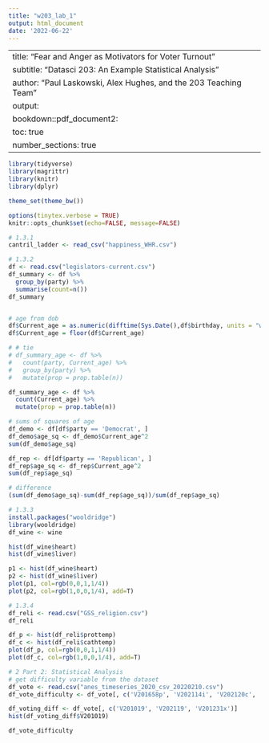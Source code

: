 ```yaml
---
title: "w203_lab_1"
output: html_document
date: '2022-06-22'
---
```

---
title: "Fear and Anger as Motivators for Voter Turnout"
subtitle: "Datasci 203: An Example Statistical Analysis"
author: "Paul Laskowski, Alex Hughes, and the 203 Teaching Team" 
output:
  bookdown::pdf_document2: 
    toc: true
    number_sections: true
---

\newpage
\setcounter{page}{1}

```r
library(tidyverse) 
library(magrittr)
library(knitr)
library(dplyr)

theme_set(theme_bw())

options(tinytex.verbose = TRUE)
knitr::opts_chunk$set(echo=FALSE, message=FALSE)

```

```r
# 1.3.1
cantril_ladder <- read_csv("happiness_WHR.csv")

```

```r
# 1.3.2
df <- read.csv("legislators-current.csv")
df_summary <- df %>% 
  group_by(party) %>% 
  summarise(count=n())
df_summary


# age from dob
df$Current_age = as.numeric(difftime(Sys.Date(),df$birthday, units = "weeks"))/52.25
df$Current_age = floor(df$Current_age)

# # tie
# df_summary_age <- df %>%
#   count(party, Current_age) %>%
#   group_by(party) %>%
#   mutate(prop = prop.table(n))

df_summary_age <- df %>%
  count(Current_age) %>%
  mutate(prop = prop.table(n))

# sums of squares of age
df_demo <- df[df$party == 'Democrat', ]
df_demo$age_sq <- df_demo$Current_age^2
sum(df_demo$age_sq)

df_rep <- df[df$party == 'Republican', ]
df_rep$age_sq <- df_rep$Current_age^2
sum(df_rep$age_sq)

# difference
(sum(df_demo$age_sq)-sum(df_rep$age_sq))/sum(df_rep$age_sq)

```
```r
# 1.3.3
install.packages("wooldridge")
library(wooldridge)
df_wine <- wine
```

```r
hist(df_wine$heart)
hist(df_wine$liver)
```

```r
p1 <- hist(df_wine$heart)
p2 <- hist(df_wine$liver)
plot(p1, col=rgb(0,0,1,1/4))
plot(p2, col=rgb(1,0,0,1/4), add=T)
```

```r
# 1.3.4
df_reli <- read.csv("GSS_religion.csv")
df_reli
```

```r
df_p <- hist(df_reli$prottemp)
df_c <- hist(df_reli$cathtemp)
plot(df_p, col=rgb(0,0,1,1/4))
plot(df_c, col=rgb(1,0,0,1/4), add=T)
```


```r
# 2 Part 2: Statistical Analysis
# get difficulty variable from the dataset
df_vote <- read.csv("anes_timeseries_2020_csv_20220210.csv")
df_vote_difficulty <- df_vote[, c('V201658p', 'V202114i', 'V202120c', 'V202120e')]
```
```r
df_voting_diff <- df_vote[, c('V201019', 'V202119', 'V201231x')]
hist(df_voting_diff$V201019)
```

```r
df_vote_difficulty
```